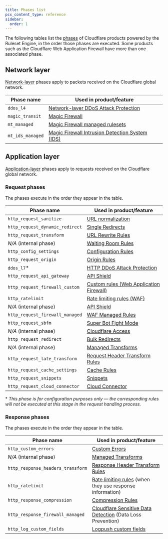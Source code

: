```yaml
---
title: Phases list
pcx_content_type: reference
sidebar:
  order: 1
---
```



The following tables list the [phases](/ruleset-engine/about/phases/) of Cloudflare products powered by the Ruleset Engine, in the order those phases are executed. Some products such as the Cloudflare Web Application Firewall have more than one associated phase.

## Network layer

[Network-layer](https://www.cloudflare.com/learning/ddos/glossary/open-systems-interconnection-model-osi/) phases apply to packets received on the Cloudflare global network.

| Phase name       | Used in product/feature                                                                          |
| ---------------- | ------------------------------------------------------------------------------------------------ |
| `ddos_l4`        | [Network-layer DDoS Attack Protection](/ddos-protection/managed-rulesets/network/configure-api/) |
| `magic_transit`  | [Magic Firewall](/magic-firewall/how-to/add-rules/)                                              |
| `mt_managed`     | [Magic Firewall managed rulesets](/magic-firewall/how-to/enable-managed-rulesets/)               |
| `mt_ids_managed` | [Magic Firewall Intrusion Detection System (IDS)](/magic-firewall/about/ids/)                    |

## Application layer

[Application-layer](https://www.cloudflare.com/learning/ddos/what-is-layer-7/) phases apply to requests received on the Cloudflare global network.

### Request phases

The phases execute in the order they appear in the table.

| Phase name                      | Used in product/feature                                                         |
| ------------------------------- | ------------------------------------------------------------------------------- |
| `http_request_sanitize`         | [URL normalization](/rules/normalization/)                                      |
| `http_request_dynamic_redirect` | [Single Redirects](/rules/url-forwarding/single-redirects/)                     |
| `http_request_transform`        | [URL Rewrite Rules](/rules/transform/url-rewrite/)                              |
| _N/A_ (internal phase)          | [Waiting Room Rules](/waiting-room/additional-options/waiting-room-rules/)      |
| `http_config_settings`          | [Configuration Rules](/rules/configuration-rules/)                              |
| `http_request_origin`           | [Origin Rules](/rules/origin-rules/)                                            |
| `ddos_l7`\*                     | [HTTP DDoS Attack Protection](/ddos-protection/managed-rulesets/http/)          |
| `http_request_api_gateway`      | [API Shield](/api-shield/)                                                      |
| `http_request_firewall_custom`  | [Custom rules (Web Application Firewall)](/waf/custom-rules/)                   |
| `http_ratelimit`                | [Rate limiting rules (WAF)](/waf/rate-limiting-rules/)                          |
| _N/A_ (internal phase)          | [API Shield](/api-shield/)                                                      |
| `http_request_firewall_managed` | [WAF Managed Rules](/waf/managed-rules/)                                        |
| `http_request_sbfm`             | [Super Bot Fight Mode](/bots/get-started/super-bot-fight-mode/)                 |
| _N/A_ (internal phase)          | [Cloudflare Access](/cloudflare-one/policies/access/)                           |
| `http_request_redirect`         | [Bulk Redirects](/rules/url-forwarding/bulk-redirects/)                         |
| _N/A_ (internal phase)          | [Managed Transforms](/rules/transform/managed-transforms/)                      |
| `http_request_late_transform`   | [Request Header Transform Rules](/rules/transform/request-header-modification/) |
| `http_request_cache_settings`   | [Cache Rules](/cache/how-to/cache-rules/)                                       |
| `http_request_snippets`         | [Snippets](/rules/snippets/)                                                    |
| `http_request_cloud_connector`  | [Cloud Connector](/rules/cloud-connector/)                                      |

\* _This phase is for configuration purposes only — the corresponding rules will not be executed at this stage in the request handling process._

<Render file="bfm-change-notice" product="bots" />

### Response phases

The phases execute in the order they appear in the table.

| Phase name                        | Used in product/feature                                                               |
| --------------------------------- | ------------------------------------------------------------------------------------- |
| `http_custom_errors`              | [Custom Errors](/rules/custom-errors/)                                                |
| _N/A_ (internal phase)            | [Managed Transforms](/rules/transform/managed-transforms/)                            |
| `http_response_headers_transform` | [Response Header Transform Rules](/rules/transform/response-header-modification/)     |
| `http_ratelimit`                  | [Rate limiting rules](/waf/rate-limiting-rules/) (when they use response information) |
| `http_response_compression`       | [Compression Rules](/rules/compression-rules/)                                        |
| `http_response_firewall_managed`  | [Cloudflare Sensitive Data Detection](/waf/managed-rules/) (Data Loss Prevention)     |
| `http_log_custom_fields`          | [Logpush custom fields](/logs/reference/custom-fields/)                               |
